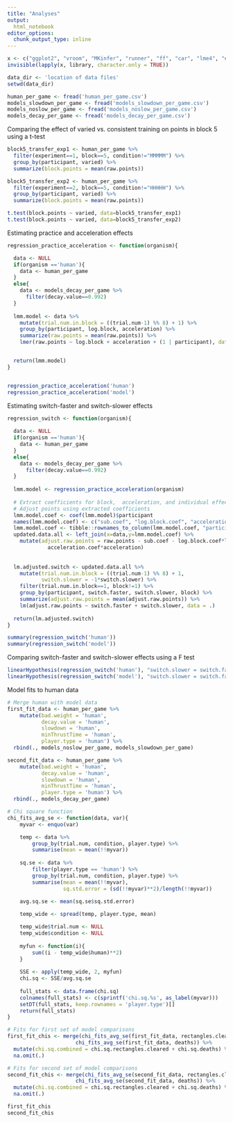 ```yaml
---
title: "Analyses"
output:
  html_notebook
editor_options: 
  chunk_output_type: inline
---
```


```r
x <- c("ggplot2", "vroom", "MKinfer", "runner", "ff", "car", "lme4", "egg", "boot", "cowplot", "R.utils", "dplyr", "tidyverse", "grid", "gridExtra", "RColorBrewer", "data.table", "lme4", "leaps", "glmnet", "stargazer")
invisible(lapply(x, library, character.only = TRUE))
```

```r

data_dir <- 'location of data files'
setwd(data_dir)

human_per_game <- fread('human_per_game.csv')
models_slowdown_per_game <- fread('models_slowdown_per_game.csv')
models_noslow_per_game <- fread('models_noslow_per_game.csv')
models_decay_per_game <- fread('models_decay_per_game.csv')

```


Comparing the effect of varied vs. consistent training on points in block 5 using a t-test
```r

block5_transfer_exp1 <- human_per_game %>%
  filter(experiment==1, block==5, condition!="MMMMM") %>%
  group_by(participant, varied) %>%
  summarize(block.points = mean(raw.points))

block5_transfer_exp2 <- human_per_game %>%
  filter(experiment==2, block==5, condition!="HHHHH") %>%
  group_by(participant, varied) %>%
  summarize(block.points = mean(raw.points))

t.test(block.points ~ varied, data=block5_transfer_exp1)
t.test(block.points ~ varied, data=block5_transfer_exp2)
```

Estimating practice and acceleration effects
```r

regression_practice_acceleration <- function(organism){

  data <- NULL
  if(organism =='human'){
    data <- human_per_game
  }
  else{
    data <- models_decay_per_game %>%
      filter(decay.value==0.992)
  }
  
  lmm.model <- data %>%
    mutate(trial.num.in.block = ((trial.num-1) %% 8) + 1) %>% 
    group_by(participant, log.block, acceleration) %>%
    summarize(raw.points = mean(raw.points)) %>%
    lmer(raw.points ~ log.block + acceleration + (1 | participant), data = ., REML = FALSE)


  return(lmm.model)
}


regression_practice_acceleration('human')
regression_practice_acceleration('model')

```

Estimating switch-faster and switch-slower effects
```r

regression_switch <- function(organism){
  
  data <- NULL
  if(organism =='human'){
    data <- human_per_game
  }
  else{
    data <- models_decay_per_game %>%
      filter(decay.value==0.992)
  }
  
  lmm.model <- regression_practice_acceleration(organism)
  
  # Extract coefficients for block,  acceleration, and individual effects
  # Adjust points using extracted coefficients
  lmm.model.coef <- coef(lmm.model)$participant
  names(lmm.model.coef) <- c("sub.coef", "log.block.coef", "acceleration.coef")
  lmm.model.coef <- tibble::rownames_to_column(lmm.model.coef, "participant")
  updated.data.all <- left_join(x=data,y=lmm.model.coef) %>%
    mutate(adjust.raw.points = raw.points - sub.coef - log.block.coef*log.block - 
             acceleration.coef*acceleration)
  
  
  lm.adjusted.switch <- updated.data.all %>%
    mutate(trial.num.in.block = ((trial.num-1) %% 8) + 1,
           switch.slower = -1*switch.slower) %>% 
    filter(trial.num.in.block==1, block!=1) %>%
    group_by(participant, switch.faster, switch.slower, block) %>%
    summarize(adjust.raw.points = mean(adjust.raw.points)) %>%
    lm(adjust.raw.points ~ switch.faster + switch.slower, data = .)
  
  return(lm.adjusted.switch)
}

summary(regression_switch('human'))
summary(regression_switch('model'))

```

Comparing switch-faster and switch-slower effects using a F test
```r

linearHypothesis(regression_switch('human'), "switch.slower = switch.faster", test="F", verbose=TRUE)
linearHypothesis(regression_switch('model'), "switch.slower = switch.faster", test="F", verbose=TRUE)
```

Model fits to human data
```r

# Merge human with model data
first_fit_data <- human_per_game %>%
    mutate(bad.weight = 'human',
           decay.value = 'human',
           slowdown = 'human',
           minThrustTime = 'human',
           player.type = 'human') %>%
  rbind(., models_noslow_per_game, models_slowdown_per_game)

second_fit_data <- human_per_game %>%
    mutate(bad.weight = 'human',
           decay.value = 'human',
           slowdown = 'human',
           minThrustTime = 'human',
           player.type = 'human') %>%
  rbind(., models_decay_per_game)

# Chi square function
chi_fits_avg_se <- function(data, var){
    myvar <- enquo(var)

    temp <- data %>%
        group_by(trial.num, condition, player.type) %>%
        summarise(mean = mean(!!myvar))
        
    sq.se <- data %>% 
        filter(player.type == 'human') %>%
        group_by(trial.num, condition, player.type) %>%
        summarise(mean = mean(!!myvar), 
                  sq.std.error = (sd(!!myvar)**2)/length(!!myvar))

    avg.sq.se <- mean(sq.se$sq.std.error)
    
    temp_wide <- spread(temp, player.type, mean)

    temp_wide$trial.num <- NULL
    temp_wide$condition <- NULL
    
    myfun <- function(i){
        sum((i - temp_wide$human)**2)
    }
    
    SSE <- apply(temp_wide, 2, myfun)
    chi.sq <- SSE/avg.sq.se
    
    full_stats <- data.frame(chi.sq)
    colnames(full_stats) <- c(sprintf('chi.sq.%s', as_label(myvar)))
    setDT(full_stats, keep.rownames = 'player.type')[]
    return(full_stats)
}

# Fits for first set of model comparisons
first_fit_chis <- merge(chi_fits_avg_se(first_fit_data, rectangles.cleared), 
                      chi_fits_avg_se(first_fit_data, deaths)) %>%
  mutate(chi.sq.combined = chi.sq.rectangles.cleared + chi.sq.deaths) %>%
  na.omit(.)

# Fits for second set of model comparisons
second_fit_chis <- merge(chi_fits_avg_se(second_fit_data, rectangles.cleared), 
                      chi_fits_avg_se(second_fit_data, deaths)) %>%
  mutate(chi.sq.combined = chi.sq.rectangles.cleared + chi.sq.deaths) %>%
  na.omit(.)

first_fit_chis
second_fit_chis

```


